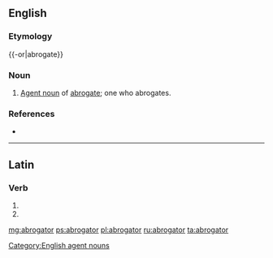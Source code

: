 ==English==

===Etymology===
{{-or|abrogate}}

===Noun===
{{en-noun}}

# [[agent noun|Agent noun]] of [[abrogate]]; one who abrogates.

===References===
* {{R:Webster 1913}}

[[Category:English agent nouns]]

----

==Latin==

===Verb===
{{la-verb-form|abrogātor}}

# {{conjugation of|abrogo|abrogō|2|s|fut|pass|imp|lang=la}}
# {{conjugation of|abrogo|abrogō|3|s|fut|pass|imp|lang=la}}

[[mg:abrogator]]
[[ps:abrogator]]
[[pl:abrogator]]
[[ru:abrogator]]
[[ta:abrogator]]